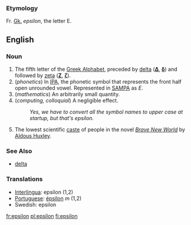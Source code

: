 {{letter_disp2|delta|[[image:Greek_uc_epsilon.png|35px]][[image:Greek_lc_epsilon.png|24px]] |zeta|έψιλον|Ε|ε}}

=== Etymology ===
Fr. [[Greek|Gk.]] ''epsilon'', the letter Ε.

==English==

===Noun===
# The fifth letter of the [[w:Greek alphabet|Greek Alphabet]], preceded by [[delta]] ('''[[Δ]]''', '''[[δ]]''') and followed by [[zeta]] ('''[[Ζ]]''', '''[[ζ]]''').
#(''phonetics'') In [[International Phonetic Alphabet|IPA]], the phonetic symbol that represents the front half open unrounded vowel. Represented in [[SAMPA]] as ''E''.
# (''mathematics'') An arbitrarily small quantity.
# (''computing, colloquial'') A negligible effect.
#: ''Yes, we have to convert all the symbol names to upper case at startup, but that's epsilon.''
# The lowest scientific [[caste]] of people in the novel ''[[w:Brave New World|Brave New World]]'' by [[w:Aldous Huxley|Aldous Huxley]].

===See Also===
*[[delta]]

===Translations===
*[[Interlingua]]: epsilon (1,2)
*[[Portuguese]]: [[épsilon]] ''m'' (1,2)
*Swedish: epsilon

[[fr:epsilon]]
[[pl:epsilon]]
[[fi:epsilon]]